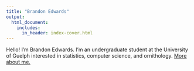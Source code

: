 ```yaml
---
title: "Brandon Edwards"
output:
  html_document:
    includes:
      in_header: index-cover.html
---
```

Hello! I'm Brandon Edwards. I'm an undergraduate student at the University of Guelph interested in statistics, computer science, and ornithology. [More about me.](about.html)